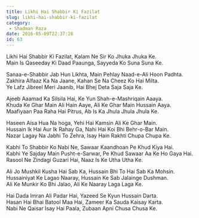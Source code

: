 ```yaml
---
title: Likhi Hai Shabbir Ki Fazilat
slug: likhi-hai-shabbir-ki-fazilat
category:
 - Shadman Raza
date: 2016-05-09T22:37:28
id: 63
---
```


<p>Likhi Hai Shabbir Ki Fazilat, Kalam Ne Sir Ko Jhuka Jhuka Ke.<br />
Main Is Qaseeday Ki Daad Paaunga, Sayyeda Ko Suna Suna Ke.</p>
<p>Sanaa-e-Shabbir Jab Hun Likhta, Main Pehlay Naad-e-Ali Hoon Padhta.<br />
Zakhira Alfaaz Ka Na Jaane, Kahan Se Na Cheez Ko Hai Milta.<br />
Ye Lafz Jibreel Meri Jaanib, Hai Bhej Deta Saja Saja Ke.</p>
<p><!--more--></p>
<p>Ajeeb Aaamad Ka Silsila Hai, Ke Yun Shah-e-Mashriqain Aaaya.<br />
Khuda Ke Ghar Main Ali Hain Aaye, Ali Ke Ghar Main Hussain Aaya.<br />
Maafiyaan Paa Raha Hai Pitrus, Ab Is Ka Jhula Jhula Jhula Ke.</p>
<p>Haseen Aisa Hua Na hoga, Yehi Hai Kamsin Ali Ke Ghar Main.<br />
Hussain Ik Hai Aur Ik Rahay Ga, Nahi Hai Koi Bhi Behr-o-Bar Main.<br />
Nazar Lagay Na Jabhi To Zehra, Isay Hain Rakhti Chupa Chupa Ke.</p>
<p>Kabhi To Shabbir Ko Nabi Ne, Sawaar Kaandhoan Pe Khud Kiya Hai.<br />
Kabhi Ye Sajday Main Pusht-e-Sarwar, Pe Khud Sawaar Aa Ke Ho Gaya Hai.<br />
Rasool Ne Zindagi Guzari Hai, Naaz Is Ke Utha Utha Ke.</p>
<p>Ali Jo Mushkil Kusha Hai Sab Ka, Hussain Bhi To Hai Sab Ka Mohsin.<br />
Hussainiyat Ke Lagao Naaray, Hussain Ke Sab Jalainge Dushman.<br />
Ali Ke Munkir Ko Bhi Jalao, Ali Ke Naaray Laga Laga Ke.</p>
<p>Hai Dada Imran Ali Padar Hai, Yazeed Se Kyun Hussain Darta.<br />
Hasan Hai Bhai Batool Maa Hai, Zameer Ka Sauda Kaisay Karta.<br />
Nabi Ne Qaisar Isay Hai Paala, Zubaan Apni Chusa Chusa Ke.</p>